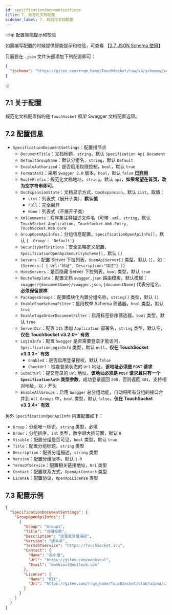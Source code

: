 ```yaml
---
id: specificationdocumentsettings
title: 7. 规范化文档配置
sidebar_label: 7. 规范化文档配置
---
```


:::tip 配置智能提示和校验

如需编写配置的时候提供智能提示和校验，可查看 【[2.7 JSON Schema 使用](../jsonschema)】

只需要在 `.json` 文件头部添加下列配置即可：

```json showLineNumbers {2}
{
  "$schema": "https://gitee.com/rrqm_home/TouchSocket/raw/v4/schemas/v4/TouchSocket-schema.json"
}
```

:::

## 7.1 关于配置

规范化文档配置指的是 `TouchSocket` 框架 Swagger 文档配置选项。

## 7.2 配置信息

- `SpecificationDocumentSettings`：配置根节点
  - `DocumentTitle`：文档标题，`string`，默认 `Specification Api Document`
  - `DefaultGroupName`：默认分组名，`string`，默认 `Default`
  - `EnableAuthorized`：是否启用权限控制，`bool`，默认 `true`
  - `FormatAsV2`：采用 `Swagger 2.0` 版本，`bool`，默认 `false` **[已弃用](https://github.com/domaindrivendev/Swashbuckle.WebApi/issues/1393)**
  - `RoutePrefix`：规范化文档地址，`string`，默认 `api`，**如果希望在首页，改为空字符串即可**。
  - `DocExpansionState`：文档显示方式，`DocExpansion`，默认 `List`，取值：
    - `List`：列表式（展开子类），**默认值**
    - `Full`：完全展开
    - `None`：列表式（不展开子类）
  - `XmlComments`：程序集注释描述文件名（可带 `.xml`，`string`，默认 `TouchSocket.Application, TouchSocket.Web.Entry, TouchSocket.Web.Core`
  - `GroupOpenApiInfos`：分组信息配置，`SpecificationOpenApiInfo[]`，默认 `{ 'Group': 'Default'}`
  - `SecurityDefinitions`：安全策略定义配置，`SpecificationOpenApiSecurityScheme[]`，默认 `[]`
  - `Servers`：配置 Server 下拉列表，`OpenApiServer[]` 类型，默认 `[]`，如：`{Servers:[ { Url:"地址", Description:"描述"} ]}`
  - `HideServers`：是否隐藏 Server 下拉列表，`bool` 类型，默认 `true`
  - `RouteTemplate`：配置文档 `swagger.json` 路由模板，默认模板：`swagger/{documentName}/swagger.json`, `{documentName}` 代表分组名，**必须保留原样**
  - `PackagesGroups`：配置模块化内置分组名称，`string[]` 类型，默认 `[]`
  - `EnableEnumSchemaFilter`：启用枚举 Schema 筛选器，`bool` 类型，默认 `true`
  - `EnableTagsOrderDocumentFilter`：启用标签排序筛选器，`bool` 类型，默认 `true`
  - `ServerDir`：配置 `IIS` 添加 `Application` 部署名，`string` 类型，默认空，**仅在 TouchSocket v3.2.0+` 有效**
  - `LoginInfo`：配置 `Swagger` 是否需要登录才能访问，`SpecificationLoginInfo` 类型，默认 `null`，**仅在 TouchSocket v3.3.3+` 有效**
    - `Enabled`：是否启用登录授权，默认 `false`
    - `CheckUrl`：检查登录状态的 `Url` 地址，**该地址必须是 `POST` 请求**
  - `SubmitUrl`：提交登录的 `Url` 地址，**该地址必须是 `POST` 请求且只有一个 `SpecificationAuth` 类型参数**，成功登录返回 `200`，否则返回 `401`，支持相对地址，以 `/` 开头
  - `EnableAllGroups`：启用 `Swagger` 总分组功能，自动将所有分组的接口合并到 `All Groups` 中，`bool` 类型，默认 `false`，**仅在 TouchSocket v3.3.4+` 有效**

另外 `SpecificationOpenApiInfo` 内置配置如下：

- `Group`：分组唯一标识，`string` 类型，必填
- `Order`：分组排序，`int` 类型，数字越大排前面，默认 `0`
- `Visible`：配置分组是否可见，`bool` 类型，默认 `true`
- `Title`：配置分组标题，`string` 类型
- `Description`：配置分组描述，`string` 类型
- `Version`：配置分组版本，默认 `1.0`
- `TermsOfService`：配置相关链接地址，`Uri` 类型
- `Contact`：配置联系方式，`OpenApiContact` 类型
- `License`：配置协议，`OpenApiLicense` 类型

## 7.3 配置示例

```json showLineNumbers
{
  "SpecificationDocumentSettings": {
    "GroupOpenApiInfos": [
      {
        "Group": "Group1",
        "Title": "分组标题",
        "Description": "这里是分组描述",
        "Version": "版本号",
        "TermsOfService": "https://TouchSocket.icu",
        "Contact": {
          "Name": "百小僧",
          "Url": "https://gitee.com/monksoul",
          "Email": "monksoul@outlook.com"
        },
        "License": {
          "Name": "MIT",
          "Url": "https://gitee.com/rrqm_home/TouchSocket/blob/alpha/LICENSE"
        }
      }
    ]
  }
}
```
